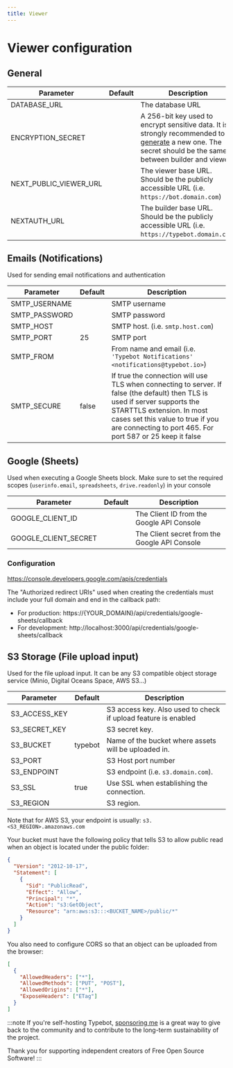 ```yaml
---
title: Viewer
---
```



# Viewer configuration

## General

| Parameter              | Default | Description                                                                                                                                                                                                                                 |
| ---------------------- | ------- | ------------------------------------------------------------------------------------------------------------------------------------------------------------------------------------------------------------------------------------------- |
| DATABASE_URL           |         | The database URL                                                                                                                                                                                                                            |
| ENCRYPTION_SECRET      |         | A 256-bit key used to encrypt sensitive data. It is strongly recommended to [generate](https://www.allkeysgenerator.com/Random/Security-Encryption-Key-Generator.aspx) a new one. The secret should be the same between builder and viewer. |
| NEXT_PUBLIC_VIEWER_URL |         | The viewer base URL. Should be the publicly accessible URL (i.e. `https://bot.domain.com`)                                                                                                                                                  |
| NEXTAUTH_URL           |         | The builder base URL. Should be the publicly accessible URL (i.e. `https://typebot.domain.com`)                                                                                                                                             |

## Emails (Notifications)

Used for sending email notifications and authentication

| Parameter     | Default | Description                                                                                                                                                                                                                                                |
| ------------- | ------- | ---------------------------------------------------------------------------------------------------------------------------------------------------------------------------------------------------------------------------------------------------------- |
| SMTP_USERNAME |         | SMTP username                                                                                                                                                                                                                                              |
| SMTP_PASSWORD |         | SMTP password                                                                                                                                                                                                                                              |
| SMTP_HOST     |         | SMTP host. (i.e. `smtp.host.com`)                                                                                                                                                                                                                          |
| SMTP_PORT     | 25      | SMTP port                                                                                                                                                                                                                                                  |
| SMTP_FROM     |         | From name and email (i.e. `'Typebot Notifications' <notifications@typebot.io>`)                                                                                                                                                                            |
| SMTP_SECURE   | false   | If true the connection will use TLS when connecting to server. If false (the default) then TLS is used if server supports the STARTTLS extension. In most cases set this value to true if you are connecting to port 465. For port 587 or 25 keep it false |

## Google (Sheets)

Used when executing a Google Sheets block. Make sure to set the required scopes (`userinfo.email`, `spreadsheets`, `drive.readonly`) in your console

| Parameter            | Default | Description                                   |
| -------------------- | ------- | --------------------------------------------- |
| GOOGLE_CLIENT_ID     |         | The Client ID from the Google API Console     |
| GOOGLE_CLIENT_SECRET |         | The Client secret from the Google API Console |

### Configuration

https://console.developers.google.com/apis/credentials

The "Authorized redirect URIs" used when creating the credentials must include your full domain and end in the callback path:

- For production: https://{YOUR_DOMAIN}/api/credentials/google-sheets/callback
- For development: http://localhost:3000/api/credentials/google-sheets/callback

## S3 Storage (File upload input)

Used for the file upload input. It can be any S3 compatible object storage service (Minio, Digital Oceans Space, AWS S3...)

| Parameter     | Default | Description                                                    |
| ------------- | ------- | -------------------------------------------------------------- |
| S3_ACCESS_KEY |         | S3 access key. Also used to check if upload feature is enabled |
| S3_SECRET_KEY |         | S3 secret key.                                                 |
| S3_BUCKET     | typebot | Name of the bucket where assets will be uploaded in.           |
| S3_PORT       |         | S3 Host port number                                            |
| S3_ENDPOINT   |         | S3 endpoint (i.e. `s3.domain.com`).                            |
| S3_SSL        | true    | Use SSL when establishing the connection.                      |
| S3_REGION     |         | S3 region.                                                     |

Note that for AWS S3, your endpoint is usually: `s3.<S3_REGION>.amazonaws.com`

Your bucket must have the following policy that tells S3 to allow public read when an object is located under the public folder:

```json
{
  "Version": "2012-10-17",
  "Statement": [
    {
      "Sid": "PublicRead",
      "Effect": "Allow",
      "Principal": "*",
      "Action": "s3:GetObject",
      "Resource": "arn:aws:s3:::<BUCKET_NAME>/public/*"
    }
  ]
}
```

You also need to configure CORS so that an object can be uploaded from the browser:

```json
[
  {
    "AllowedHeaders": ["*"],
    "AllowedMethods": ["PUT", "POST"],
    "AllowedOrigins": ["*"],
    "ExposeHeaders": ["ETag"]
  }
]
```

:::note
If you're self-hosting Typebot, [sponsoring me](https://github.com/sponsors/baptisteArno) is a great way to give back to the community and to contribute to the long-term sustainability of the project.

<SponsorButton />

Thank you for supporting independent creators of Free Open Source Software!
:::
